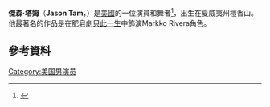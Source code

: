 {{Infobox person
|image = 
|image_size =
|caption                  = 
| name                    = Jason Tam
| birth_name               = 
| birth_date               = {{Birth date and age|1982|6|28}}
| birth_place              = 
| death_date               = 
| death_place              = 
| resting_place            = 
| Image                   = 
| resting_place_coordinates = 
| other_names               = 
| occupation              = 演員
| years_active             = 2006–現在
| spouse                  = 
| partner                 = 
| children                = 
| parents                 = 
| influences              = 
| influenced              = 
| website                 = 
}}
'''傑森·塔姆'''（'''Jason Tam'''，{{bd|1982年|6月28日}}）是[[美國|美國]]的一位演員和舞者<ref name="Gans">{{cite news|url=http://www.playbill.com/news/article/jessie-mueller-rema-webb-ryan-shaw-jason-tam-tamika-lawrence-jenn-colella-will-be-heard-on-annual-carols-for-a-cure-cd-331781|title=Jessie Mueller, Rema Webb, Ryan Shaw, Jason Tam, Tamika Lawrence, Jenn Colella Will Be Heard on Annual ''Carols for a Cure'' CD|last=Gans|first=Andrew|date=30 September 2014|work=[[Playbill|Playbill]]|accessdate=4 October 2014|archive-date=2019-08-08|archive-url=https://web.archive.org/web/20190808111714/http://www.playbill.com/news/article/jessie-mueller-rema-webb-ryan-shaw-jason-tam-tamika-lawrence-jenn-colella-will-be-heard-on-annual-carols-for-a-cure-cd-331781|dead-url=no}}</ref>，出生在夏威夷州檀香山。他最著名的作品是在肥皂劇[[只此一生|只此一生]]中飾演Markko Rivera角色。
==參考資料==
{{reflist}}
[[Category:美国男演员|Category:美国男演员]]